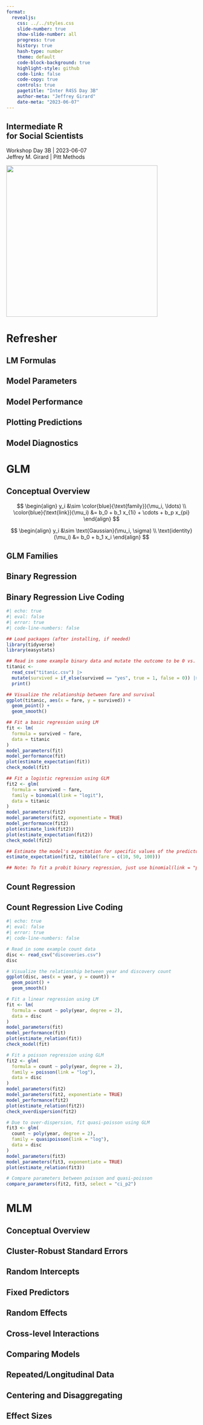 ```yaml
---
format: 
  revealjs:
    css: ../../styles.css
    slide-number: true
    show-slide-number: all
    progress: true
    history: true
    hash-type: number
    theme: default
    code-block-background: true
    highlight-style: github
    code-link: false
    code-copy: true
    controls: true
    pagetitle: "Inter R4SS Day 3B"
    author-meta: "Jeffrey Girard"
    date-meta: "2023-06-07"
---
```


::: {.my-title}
# [Intermediate R]{.blue2} <br />for Social Scientists

::: {.my-grey}
[Workshop Day 3B | 2023-06-07]{}<br />
[Jeffrey M. Girard | Pitt Methods]{}
:::

![](../../img/proud2_2780E3.svg){.absolute bottom=0 right=0 width=400}
:::


# Refresher

## LM Formulas

## Model Parameters

## Model Performance

## Plotting Predictions

## Model Diagnostics


# GLM

## Conceptual Overview

$$
\begin{align}
y_i &\sim \color{blue}{\text{family}}(\mu_i, \ldots) \\
\color{blue}{\text{link}}(\mu_i) &= b_0 + b_1 x_{1i} + \cdots + b_p x_{pi} 
\end{align}
$$

$$
\begin{align}
y_i &\sim \text{Gaussian}(\mu_i, \sigma) \\
\text{identity}(\mu_i) &= b_0 + b_1 x_i
\end{align}
$$


## GLM Families



## Binary Regression

## Binary Regression Live Coding

```r
#| echo: true
#| eval: false
#| error: true
#| code-line-numbers: false

## Load packages (after installing, if needed)
library(tidyverse)
library(easystats)

## Read in some example binary data and mutate the outcome to be 0 vs. 1
titanic <- 
  read_csv("titanic.csv") |> 
  mutate(survived = if_else(survived == "yes", true = 1, false = 0)) |> 
  print()

## Visualize the relationship between fare and survival
ggplot(titanic, aes(x = fare, y = survived)) +
  geom_point() +
  geom_smooth()

## Fit a basic regression using LM
fit <- lm(
  formula = survived ~ fare, 
  data = titanic
)
model_parameters(fit)
model_performance(fit)
plot(estimate_expectation(fit))
check_model(fit)

## Fit a logistic regression using GLM
fit2 <- glm(
  formula = survived ~ fare, 
  family = binomial(link = "logit"), 
  data = titanic
)
model_parameters(fit2)
model_parameters(fit2, exponentiate = TRUE)
model_performance(fit2)
plot(estimate_link(fit2))
plot(estimate_expectation(fit2))
check_model(fit2)

## Estimate the model's expectation for specific values of the predictor(s)
estimate_expectation(fit2, tibble(fare = c(10, 50, 100)))

## Note: To fit a probit binary regression, just use binomial(link = "probit")
```


## Count Regression

## Count Regression Live Coding

```r
#| echo: true
#| eval: false
#| error: true
#| code-line-numbers: false

# Read in some example count data
disc <- read_csv("discoveries.csv")
disc

# Visualize the relationship between year and discovery count
ggplot(disc, aes(x = year, y = count)) + 
  geom_point() +
  geom_smooth()

# Fit a linear regression using LM
fit <- lm(
  formula = count ~ poly(year, degree = 2), 
  data = disc
)
model_parameters(fit)
model_performance(fit)
plot(estimate_relation(fit))
check_model(fit)

# Fit a poisson regression using GLM
fit2 <- glm(
  formula = count ~ poly(year, degree = 2),
  family = poisson(link = "log"), 
  data = disc
)
model_parameters(fit2)
model_parameters(fit2, exponentiate = TRUE)
model_performance(fit2)
plot(estimate_relation(fit2))
check_overdispersion(fit2)

# Due to over-dispersion, fit quasi-poisson using GLM
fit3 <- glm(
  count ~ poly(year, degree = 2), 
  family = quasipoisson(link = "log"), 
  data = disc
)
model_parameters(fit3)
model_parameters(fit3, exponentiate = TRUE)
plot(estimate_relation(fit3))

# Compare parameters between poisson and quasi-poisson
compare_parameters(fit2, fit3, select = "ci_p2")
```

# MLM

## Conceptual Overview

## Cluster-Robust Standard Errors

## Random Intercepts

## Fixed Predictors

## Random Effects

## Cross-level Interactions

## Comparing Models

## Repeated/Longitudinal Data

## Centering and Disaggregating

## Effect Sizes

